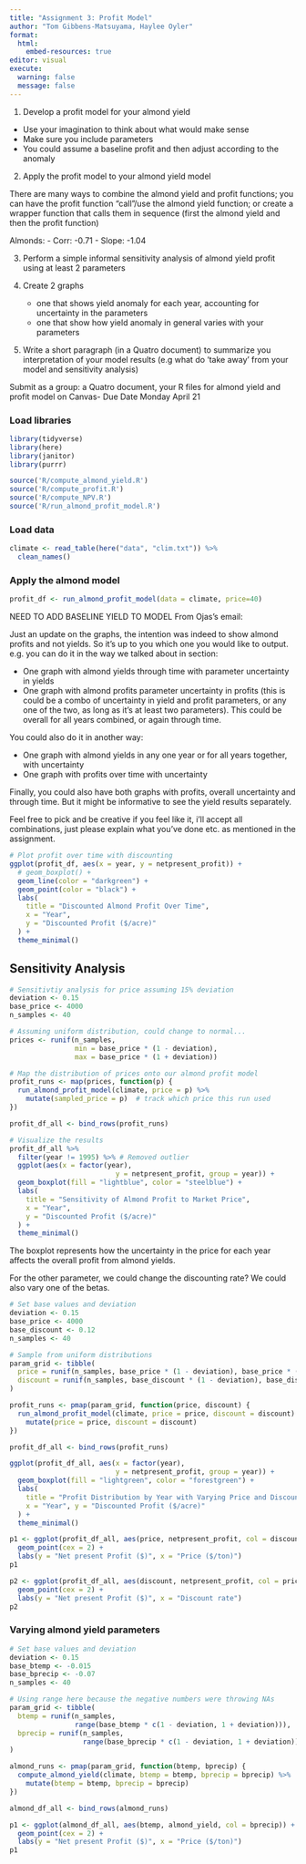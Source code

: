 ```yaml
---
title: "Assignment 3: Profit Model"
author: "Tom Gibbens-Matsuyama, Haylee Oyler"
format: 
  html:
    embed-resources: true
editor: visual
execute:
  warning: false
  message: false
---
```


1.  Develop a profit model for your almond yield

-   Use your imagination to think about what would make sense
-   Make sure you include parameters
-   You could assume a baseline profit and then adjust according to the anomaly

2.  Apply the profit model to your almond yield model

There are many ways to combine the almond yield and profit functions; you can have the profit function "call"/use the almond yield function; or create a wrapper function that calls them in sequence (first the almond yield and then the profit function)

Almonds: - Corr: -0.71 - Slope: -1.04

3.  Perform a simple informal sensitivity analysis of almond yield profit using at least 2 parameters

4.  Create 2 graphs

    -   one that shows yield anomaly for each year, accounting for uncertainty in the parameters
    -   one that show how yield anomaly in general varies with your parameters

5.  Write a short paragraph (in a Quatro document) to summarize you interpretation of your model results (e.g what do 'take away' from your model and sensitivity analysis)

Submit as a group: a Quatro document, your R files for almond yield and profit model on Canvas- Due Date Monday April 21

### Load libraries

```r
library(tidyverse)
library(here)
library(janitor)
library(purrr)

source('R/compute_almond_yield.R')
source('R/compute_profit.R')
source('R/compute_NPV.R')
source('R/run_almond_profit_model.R')
```

### Load data

```r
climate <- read_table(here("data", "clim.txt")) %>% 
  clean_names()
```

### Apply the almond model

```r
profit_df <- run_almond_profit_model(data = climate, price=40)
```

NEED TO ADD BASELINE YIELD TO MODEL 
From Ojas's email:

Just an update on the graphs, the intention was indeed to show almond profits and not yields. So it's up to you which one you would like to output. e.g. you can do it in the way we talked about in section:

- One graph with almond yields through time with parameter uncertainty in yields
- One graph with almond profits parameter uncertainty in profits (this is could be a combo of uncertainty in yield and profit parameters, or any one of the two, as long as it's at least two parameters). This could be overall for all years combined, or again through time.

You could also do it in another way: 

- One graph with almond yields in any one year or for all years together, with uncertainty 
- One graph with profits over time with uncertainty

Finally, you could also have both graphs with profits, overall uncertainty and through time. But it might be informative to see the yield results separately.

Feel free to pick and be creative if you feel like it, i'll accept all combinations, just please explain what you've done etc. as mentioned in the assignment.

```r
# Plot profit over time with discounting
ggplot(profit_df, aes(x = year, y = netpresent_profit)) +
  # geom_boxplot() +
  geom_line(color = "darkgreen") +
  geom_point(color = "black") +
  labs(
    title = "Discounted Almond Profit Over Time",
    x = "Year",
    y = "Discounted Profit ($/acre)"
  ) +
  theme_minimal()
```

## Sensitivity Analysis


```r
# Sensitivtiy analysis for price assuming 15% deviation
deviation <- 0.15
base_price <- 4000  
n_samples <- 40

# Assuming uniform distribution, could change to normal...
prices <- runif(n_samples,
                min = base_price * (1 - deviation),
                max = base_price * (1 + deviation))

```

```r
# Map the distribution of prices onto our almond profit model
profit_runs <- map(prices, function(p) {
  run_almond_profit_model(climate, price = p) %>%
    mutate(sampled_price = p)  # track which price this run used
})

profit_df_all <- bind_rows(profit_runs)

```

```r
# Visualize the results 
profit_df_all %>% 
  filter(year != 1995) %>% # Removed outlier 
  ggplot(aes(x = factor(year), 
                          y = netpresent_profit, group = year)) +
  geom_boxplot(fill = "lightblue", color = "steelblue") +
  labs(
    title = "Sensitivity of Almond Profit to Market Price",
    x = "Year",
    y = "Discounted Profit ($/acre)"
  ) +
  theme_minimal()

```

The boxplot represents how the uncertainty in the price for each year affects the overall profit from almond yields.

For the other parameter, we could change the discounting rate? We could also vary one of the betas.

```r
# Set base values and deviation
deviation <- 0.15
base_price <- 4000
base_discount <- 0.12
n_samples <- 40

# Sample from uniform distributions
param_grid <- tibble(
  price = runif(n_samples, base_price * (1 - deviation), base_price * (1 + deviation)),
  discount = runif(n_samples, base_discount * (1 - deviation), base_discount * (1 + deviation))
)

```

```r
profit_runs <- pmap(param_grid, function(price, discount) {
  run_almond_profit_model(climate, price = price, discount = discount) %>%
    mutate(price = price, discount = discount)
})

profit_df_all <- bind_rows(profit_runs)

```

```r
ggplot(profit_df_all, aes(x = factor(year), 
                          y = netpresent_profit, group = year)) +
  geom_boxplot(fill = "lightgreen", color = "forestgreen") +
  labs(
    title = "Profit Distribution by Year with Varying Price and Discount Rate",
    x = "Year", y = "Discounted Profit ($/acre)"
  ) +
  theme_minimal()

```

```r
p1 <- ggplot(profit_df_all, aes(price, netpresent_profit, col = discount)) +
  geom_point(cex = 2) +
  labs(y = "Net present Profit ($)", x = "Price ($/ton)")
p1
```
```r
p2 <- ggplot(profit_df_all, aes(discount, netpresent_profit, col = price)) +
  geom_point(cex = 2) +
  labs(y = "Net present Profit ($)", x = "Discount rate")
p2
```

### Varying almond yield parameters
```r
# Set base values and deviation
deviation <- 0.15
base_btemp <- -0.015
base_bprecip <- -0.07
n_samples <- 40

# Using range here because the negative numbers were throwing NAs
param_grid <- tibble(
  btemp = runif(n_samples, 
                range(base_btemp * c(1 - deviation, 1 + deviation))),
  bprecip = runif(n_samples, 
                  range(base_bprecip * c(1 - deviation, 1 + deviation)))
)

```

```r
almond_runs <- pmap(param_grid, function(btemp, bprecip) {
  compute_almond_yield(climate, btemp = btemp, bprecip = bprecip) %>%
    mutate(btemp = btemp, bprecip = bprecip)
})

almond_df_all <- bind_rows(almond_runs)
```

```r
p1 <- ggplot(almond_df_all, aes(btemp, almond_yield, col = bprecip)) +
  geom_point(cex = 2) +
  labs(y = "Net present Profit ($)", x = "Price ($/ton)")
p1
```

